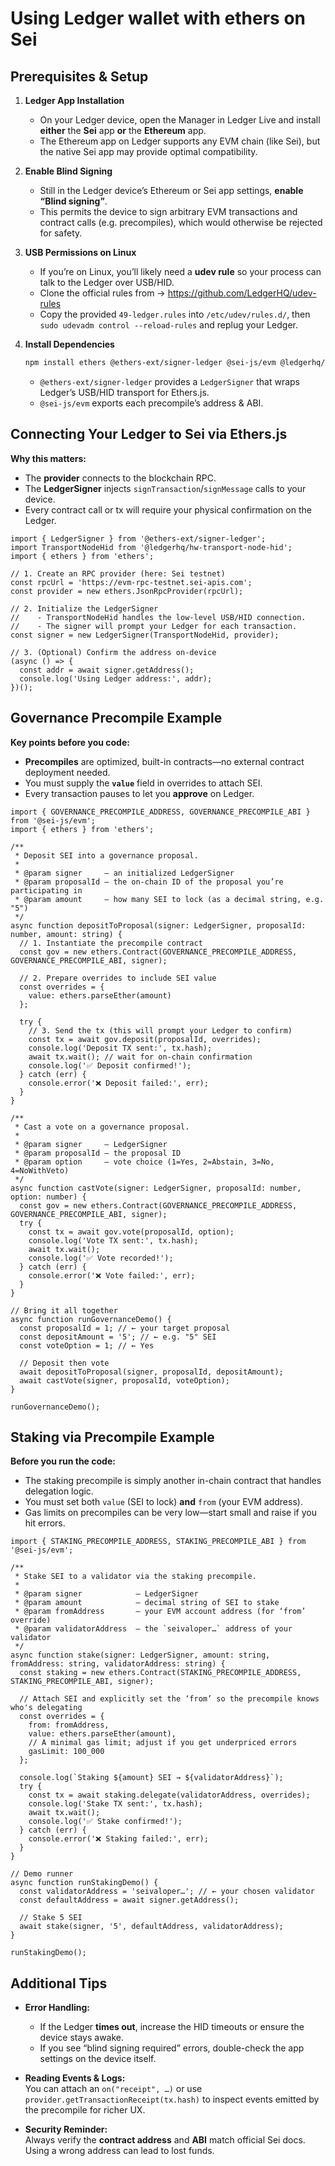 # Using Ledger wallet with ethers on Sei

## Prerequisites & Setup

1. **Ledger App Installation**

   - On your Ledger device, open the Manager in Ledger Live and install **either** the **Sei** app **or** the **Ethereum** app.
   - The Ethereum app on Ledger supports any EVM chain (like Sei), but the native Sei app may provide optimal compatibility.

2. **Enable Blind Signing**

   - Still in the Ledger device’s Ethereum or Sei app settings, **enable “Blind signing”**.
   - This permits the device to sign arbitrary EVM transactions and contract calls (e.g. precompiles), which would otherwise be rejected for safety.

3. **USB Permissions on Linux**

   - If you’re on Linux, you’ll likely need a **udev rule** so your process can talk to the Ledger over USB/HID.
   - Clone the official rules from → https://github.com/LedgerHQ/udev-rules
   - Copy the provided `49-ledger.rules` into `/etc/udev/rules.d/`, then `sudo udevadm control --reload-rules` and replug your Ledger.

4. **Install Dependencies**
   ```bash copy
   npm install ethers @ethers-ext/signer-ledger @sei-js/evm @ledgerhq/hw-transport-node-hid
   ```
   - `@ethers-ext/signer-ledger` provides a `LedgerSigner` that wraps Ledger’s USB/HID transport for Ethers.js.
   - `@sei-js/evm` exports each precompile’s address & ABI.

## Connecting Your Ledger to Sei via Ethers.js

**Why this matters:**

- The **provider** connects to the blockchain RPC.
- The **LedgerSigner** injects `signTransaction`/`signMessage` calls to your device.
- Every contract call or tx will require your physical confirmation on the Ledger.

```tsx copy
import { LedgerSigner } from '@ethers-ext/signer-ledger';
import TransportNodeHid from '@ledgerhq/hw-transport-node-hid';
import { ethers } from 'ethers';

// 1. Create an RPC provider (here: Sei testnet)
const rpcUrl = 'https://evm-rpc-testnet.sei-apis.com';
const provider = new ethers.JsonRpcProvider(rpcUrl);

// 2. Initialize the LedgerSigner
//    - TransportNodeHid handles the low-level USB/HID connection.
//    - The signer will prompt your Ledger for each transaction.
const signer = new LedgerSigner(TransportNodeHid, provider);

// 3. (Optional) Confirm the address on-device
(async () => {
  const addr = await signer.getAddress();
  console.log('Using Ledger address:', addr);
})();
```

## Governance Precompile Example

**Key points before you code:**

- **Precompiles** are optimized, built-in contracts—no external contract deployment needed.
- You must supply the **`value`** field in overrides to attach SEI.
- Every transaction pauses to let you **approve** on Ledger.

```tsx copy
import { GOVERNANCE_PRECOMPILE_ADDRESS, GOVERNANCE_PRECOMPILE_ABI } from '@sei-js/evm';
import { ethers } from 'ethers';

/**
 * Deposit SEI into a governance proposal.
 *
 * @param signer     – an initialized LedgerSigner
 * @param proposalId – the on-chain ID of the proposal you’re participating in
 * @param amount     – how many SEI to lock (as a decimal string, e.g. "5")
 */
async function depositToProposal(signer: LedgerSigner, proposalId: number, amount: string) {
  // 1. Instantiate the precompile contract
  const gov = new ethers.Contract(GOVERNANCE_PRECOMPILE_ADDRESS, GOVERNANCE_PRECOMPILE_ABI, signer);

  // 2. Prepare overrides to include SEI value
  const overrides = {
    value: ethers.parseEther(amount)
  };

  try {
    // 3. Send the tx (this will prompt your Ledger to confirm)
    const tx = await gov.deposit(proposalId, overrides);
    console.log('Deposit TX sent:', tx.hash);
    await tx.wait(); // wait for on-chain confirmation
    console.log('✅ Deposit confirmed!');
  } catch (err) {
    console.error('❌ Deposit failed:', err);
  }
}

/**
 * Cast a vote on a governance proposal.
 *
 * @param signer     – LedgerSigner
 * @param proposalId – the proposal ID
 * @param option     – vote choice (1=Yes, 2=Abstain, 3=No, 4=NoWithVeto)
 */
async function castVote(signer: LedgerSigner, proposalId: number, option: number) {
  const gov = new ethers.Contract(GOVERNANCE_PRECOMPILE_ADDRESS, GOVERNANCE_PRECOMPILE_ABI, signer);
  try {
    const tx = await gov.vote(proposalId, option);
    console.log('Vote TX sent:', tx.hash);
    await tx.wait();
    console.log('✅ Vote recorded!');
  } catch (err) {
    console.error('❌ Vote failed:', err);
  }
}

// Bring it all together
async function runGovernanceDemo() {
  const proposalId = 1; // ← your target proposal
  const depositAmount = '5'; // ← e.g. "5" SEI
  const voteOption = 1; // ← Yes

  // Deposit then vote
  await depositToProposal(signer, proposalId, depositAmount);
  await castVote(signer, proposalId, voteOption);
}

runGovernanceDemo();
```

## Staking via Precompile Example

**Before you run the code:**

- The staking precompile is simply another in-chain contract that handles delegation logic.
- You must set both `value` (SEI to lock) **and** `from` (your EVM address).
- Gas limits on precompiles can be very low—start small and raise if you hit errors.

```tsx copy
import { STAKING_PRECOMPILE_ADDRESS, STAKING_PRECOMPILE_ABI } from '@sei-js/evm';

/**
 * Stake SEI to a validator via the staking precompile.
 *
 * @param signer            – LedgerSigner
 * @param amount            – decimal string of SEI to stake
 * @param fromAddress       – your EVM account address (for ‘from’ override)
 * @param validatorAddress  – the `seivaloper…` address of your validator
 */
async function stake(signer: LedgerSigner, amount: string, fromAddress: string, validatorAddress: string) {
  const staking = new ethers.Contract(STAKING_PRECOMPILE_ADDRESS, STAKING_PRECOMPILE_ABI, signer);

  // Attach SEI and explicitly set the ‘from’ so the precompile knows who's delegating
  const overrides = {
    from: fromAddress,
    value: ethers.parseEther(amount),
    // A minimal gas limit; adjust if you get underpriced errors
    gasLimit: 100_000
  };

  console.log(`Staking ${amount} SEI → ${validatorAddress}`);
  try {
    const tx = await staking.delegate(validatorAddress, overrides);
    console.log('Stake TX sent:', tx.hash);
    await tx.wait();
    console.log('✅ Stake confirmed!');
  } catch (err) {
    console.error('❌ Staking failed:', err);
  }
}

// Demo runner
async function runStakingDemo() {
  const validatorAddress = 'seivaloper…'; // ← your chosen validator
  const defaultAddress = await signer.getAddress();

  // Stake 5 SEI
  await stake(signer, '5', defaultAddress, validatorAddress);
}

runStakingDemo();
```

## Additional Tips

- **Error Handling:**

  - If the Ledger **times out**, increase the HID timeouts or ensure the device stays awake.
  - If you see “blind signing required” errors, double-check the app settings on the device itself.

- **Reading Events & Logs:**  
  You can attach an `on("receipt", …)` or use `provider.getTransactionReceipt(tx.hash)` to inspect events emitted by the precompile for richer UX.

- **Security Reminder:**  
  Always verify the **contract address** and **ABI** match official Sei docs. Using a wrong address can lead to lost funds.
